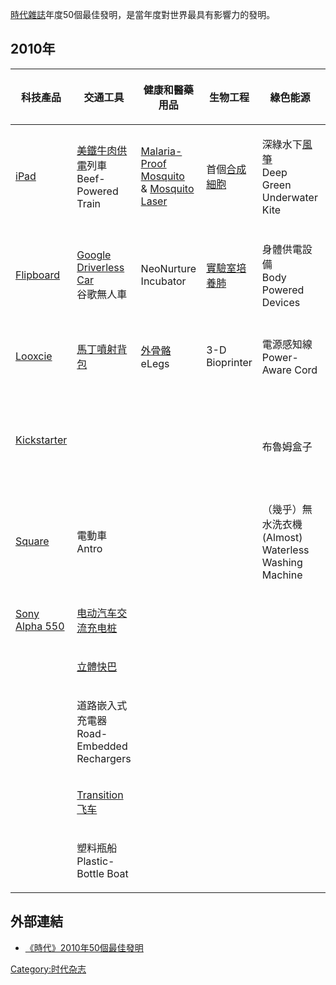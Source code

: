 [[時代雜誌|時代雜誌]]年度50個最佳發明，是當年度對世界最具有影響力的發明。

==2010年==
{| class="wikitable"
|-
! 科技產品
! 交通工具
! 健康和醫藥用品
! 生物工程
! 綠色能源
! 服裝
! 機器人/軟件
! 軍事
! 雜項
! 專家精選
|-
| [[iPad|iPad]]
| [[美鐵|美鐵]][[生物質能|牛肉供電]]列車<br /> Beef-Powered Train
| [[Malaria-Proof_Mosquito|Malaria-Proof Mosquito]]<br /> & [[Mosquito_Laser|Mosquito Laser]]
| 首個[[合成細胞|合成細胞]]
| 深綠水下[[風箏|風箏]]<br /> Deep Green Underwater Kite
| BioCouture
| Deceitful Robot
| Super Super Soaker
| [[中国2010年上海世界博览会英国馆|種子殿堂]]
| [[電影|電影]]
|-
| [[Flipboard|Flipboard]]
| [[Google_Driverless_Car|Google Driverless Car]]<br /> 谷歌無人車
| NeoNurture Incubator
| [[人工器官|實驗室培養肺]]
| 身體供電設備<br /> Body Powered Devices
| Spray-On Fabric
| Job terminator<br /> 英語教學機器人
| {{tsl|en|IMX-101||IMX-101}}<br /> 高穩定性炸藥
| [[STS-111|STS-111]] Instant Infrastructure
| [[音樂|音樂]]
|-
| [[Looxcie|Looxcie]]
| [[馬丁噴射背包|馬丁噴射背包]]
| [[外骨骼|外骨骼]] eLegs
| 3-D Bioprinter
| 電源感知線<br /> Power-Aware Cord
| Plastic-Fur Coat
| EMILY<br /> 綜合救生掛繩
| [[X-51乘波者試驗機|X-51乘波者試驗機]]
| 更好的[[3-D眼鏡|3-D眼鏡]]
| [[政治|政治]]
|-
| [[Kickstarter|Kickstarter]]
| {{tsl|en|Automotive X Prize|}}
| {{tsl|en|EyeWriter|}}
| {{tsl|en|Aquaculture of salmon|}}
| {{tsl|en|Bloom Box|}}<br /> 布魯姆盒子
| Woolfiller
| Sarcasm Detection
| X-Flex<br /> 防爆壁紙
| 負責任房主獎賞計劃
| [[喜劇|喜劇]]
|-
| [[Square_(支付服務)|Square]]
| 電動車 Antro
| 
| 
| （幾乎）無水洗衣機<br /> (Almost) Waterless Washing Machine
| Iron Man Suit<br /> [[鋼鐵人動力服|鐵甲奇俠套裝]]
| 
| 
| {{tsl|en|Sugru|}}
| [[廚房|廚房]]
|-
| [[Sony_Alpha|Sony Alpha 550]]
| [[电动汽车交流充电桩|电动汽车交流充电桩]]
| 
| 
| 
| 
| 
| 
| 
| 
|-
| 
| [[立體快巴|立體快巴]]
|-
| 
| 道路嵌入式充電器<br /> Road-Embedded Rechargers
|-
| 
| [[Transition飞车|Transition飞车]]
|-
| 
| 塑料瓶船<br /> Plastic-Bottle Boat
|}

==外部連結==
*[http://www.time.com/time/specials/packages/completelist/0,29569,2029497,00.html 《時代》2010年50個最佳發明] {{Wayback|url=http://www.time.com/time/specials/packages/completelist/0,29569,2029497,00.html |date=20130802101136 }}

[[Category:时代杂志|Category:时代杂志]]